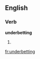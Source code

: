 ==English==

===Verb===
'''underbetting'''

# {{present participle of|underbet}}

[[fr:underbetting]]